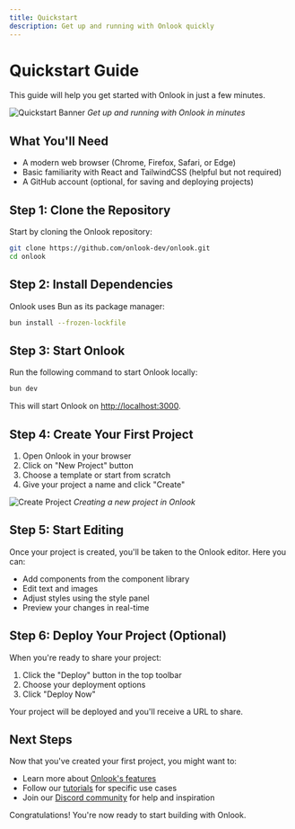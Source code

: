 ---
title: Quickstart
description: Get up and running with Onlook quickly
---

# Quickstart Guide

This guide will help you get started with Onlook in just a few minutes.

![Quickstart Banner](/images/quickstart-banner.png)
*Get up and running with Onlook in minutes*

## What You'll Need

- A modern web browser (Chrome, Firefox, Safari, or Edge)
- Basic familiarity with React and TailwindCSS (helpful but not required)
- A GitHub account (optional, for saving and deploying projects)

## Step 1: Clone the Repository

Start by cloning the Onlook repository:

```bash
git clone https://github.com/onlook-dev/onlook.git
cd onlook
```

## Step 2: Install Dependencies

Onlook uses Bun as its package manager:

```bash
bun install --frozen-lockfile
```

## Step 3: Start Onlook

Run the following command to start Onlook locally:

```bash
bun dev
```

This will start Onlook on [http://localhost:3000](http://localhost:3000).

## Step 4: Create Your First Project

1. Open Onlook in your browser
2. Click on "New Project" button
3. Choose a template or start from scratch
4. Give your project a name and click "Create"

![Create Project](/images/create-project.png)
*Creating a new project in Onlook*

## Step 5: Start Editing

Once your project is created, you'll be taken to the Onlook editor. Here you can:

- Add components from the component library
- Edit text and images
- Adjust styles using the style panel
- Preview your changes in real-time

## Step 6: Deploy Your Project (Optional)

When you're ready to share your project:

1. Click the "Deploy" button in the top toolbar
2. Choose your deployment options
3. Click "Deploy Now"

Your project will be deployed and you'll receive a URL to share.

## Next Steps

Now that you've created your first project, you might want to:

- Learn more about [Onlook's features](/docs/features)
- Follow our [tutorials](/docs/tutorials) for specific use cases
- Join our [Discord community](https://discord.gg/hERDfFZCsH) for help and inspiration

Congratulations! You're now ready to start building with Onlook.
